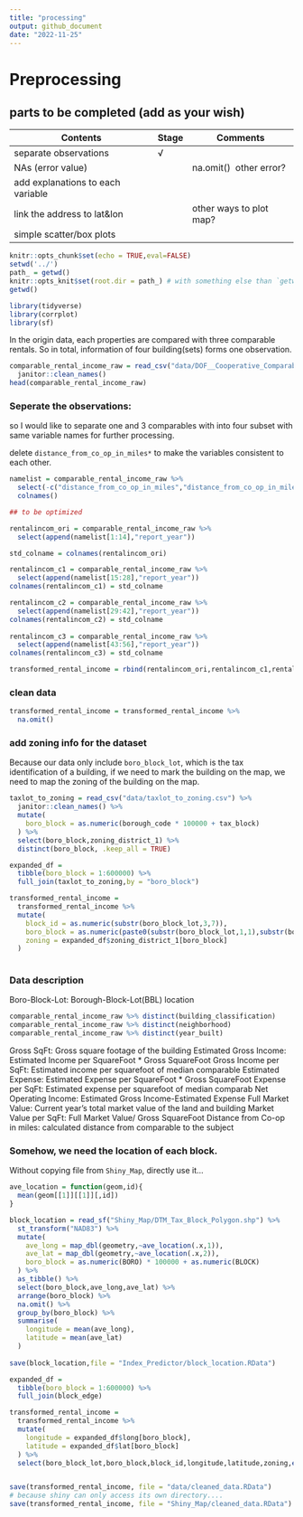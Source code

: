 ```yaml
---
title: "processing"
output: github_document
date: "2022-11-25"
---
```

# Preprocessing

## parts to be completed (add as your wish)

| Contents                          | Stage | Comments                |
| --------------------------------- | ----- | ----------------------- |
| separate observations             | √     |                         |
| NAs (error value)                 |       | na.omit()  other error? |
| add explanations to each variable |       |                         |
| link the address to lat&lon       |       | other ways to plot map? |
| simple scatter/box plots          |       |                         |

```r
knitr::opts_chunk$set(echo = TRUE,eval=FALSE)
setwd('../')
path_ = getwd()
knitr::opts_knit$set(root.dir = path_) # with something else than `getwd()`
getwd()

```


```r
library(tidyverse)
library(corrplot)
library(sf)

```
In the origin data, each properties are compared with three comparable rentals.
So in total, information of four building(sets) forms one observation.


```r
comparable_rental_income_raw = read_csv("data/DOF__Cooperative_Comparable_Rental_Income__Citywide.csv") %>%
  janitor::clean_names()
head(comparable_rental_income_raw)

```

### Seperate the observations:

so I would like to separate one and 3 comparables with into four subset with same variable names for further processing.

delete `distance_from_co_op_in_miles*` to make the variables consistent to each other.

```r
namelist = comparable_rental_income_raw %>%
  select(-c("distance_from_co_op_in_miles","distance_from_co_op_in_miles_1","distance_from_co_op_in_miles_2")) %>%
  colnames()

## to be optimized 

rentalincom_ori = comparable_rental_income_raw %>%
  select(append(namelist[1:14],"report_year"))

std_colname = colnames(rentalincom_ori)

rentalincom_c1 = comparable_rental_income_raw %>%
  select(append(namelist[15:28],"report_year"))
colnames(rentalincom_c1) = std_colname

rentalincom_c2 = comparable_rental_income_raw %>%
  select(append(namelist[29:42],"report_year"))
colnames(rentalincom_c2) = std_colname
  
rentalincom_c3 = comparable_rental_income_raw %>%
  select(append(namelist[43:56],"report_year"))
colnames(rentalincom_c3) = std_colname

transformed_rental_income = rbind(rentalincom_ori,rentalincom_c1,rentalincom_c2,rentalincom_c3)
```

### clean data 

```r
transformed_rental_income = transformed_rental_income %>% 
  na.omit() 
```

### add zoning info for the dataset
Because our data only include `boro_block_lot`, which is the tax identification of a building, if we need to mark the building on the map, we need to map the zoning of the building on the map.
```r
taxlot_to_zoning = read_csv("data/taxlot_to_zoning.csv") %>%
  janitor::clean_names() %>%
  mutate(
    boro_block = as.numeric(borough_code * 100000 + tax_block)
  ) %>%
  select(boro_block,zoning_district_1) %>%
  distinct(boro_block, .keep_all = TRUE)

expanded_df = 
  tibble(boro_block = 1:600000) %>%
  full_join(taxlot_to_zoning,by = "boro_block")

transformed_rental_income =
  transformed_rental_income %>%
  mutate(
    block_id = as.numeric(substr(boro_block_lot,3,7)),
    boro_block = as.numeric(paste0(substr(boro_block_lot,1,1),substr(boro_block_lot,3,7))),
    zoning = expanded_df$zoning_district_1[boro_block]
  )
  
```


### Data description

Boro-Block-Lot: Borough-Block-Lot(BBL) location

```r
comparable_rental_income_raw %>% distinct(building_classification)
comparable_rental_income_raw %>% distinct(neighborhood)
comparable_rental_income_raw %>% distinct(year_built)
```

Gross SqFt: Gross square footage of the building
Estimated Gross Income: Estimated Income per SquareFoot * Gross SquareFoot
Gross Income per SqFt: Estimated income per squarefoot of median comparable
Estimated Expense: Estimated Expense per SquareFoot * Gross SquareFoot
Expense per SqFt: Estimated expense per squarefoot of median comparab
Net Operating Income: Estimated Gross Income-Estimated Expense
Full Market Value: Current year’s total market value of the land and building
Market Value per SqFt: Full Market Value/ Gross SquareFoot
Distance from Co-op in miles: calculated distance from comparable to the subject

### Somehow, we need the location of each block.
Without copying file from `Shiny_Map`, directly use it...
```r
ave_location = function(geom,id){
  mean(geom[[1]][[1]][,id])
}

block_location = read_sf("Shiny_Map/DTM_Tax_Block_Polygon.shp") %>%
  st_transform("NAD83") %>%
  mutate(
    ave_long = map_dbl(geometry,~ave_location(.x,1)),
    ave_lat = map_dbl(geometry,~ave_location(.x,2)),
    boro_block = as.numeric(BORO) * 100000 + as.numeric(BLOCK)
  ) %>%
  as_tibble() %>%
  select(boro_block,ave_long,ave_lat) %>%
  arrange(boro_block) %>%
  na.omit() %>%
  group_by(boro_block) %>%
  summarise(
    longitude = mean(ave_long),
    latitude = mean(ave_lat)
  )
  
save(block_location,file = "Index_Predictor/block_location.RData")

expanded_df = 
  tibble(boro_block = 1:600000) %>%
  full_join(block_edge)

transformed_rental_income =
  transformed_rental_income %>%
  mutate(
    longitude = expanded_df$long[boro_block],
    latitude = expanded_df$lat[boro_block]
  ) %>%
  select(boro_block_lot,boro_block,block_id,longitude,latitude,zoning,everything())


save(transformed_rental_income, file = "data/cleaned_data.RData")
# because shiny can only access its own directory....
save(transformed_rental_income, file = "Shiny_Map/cleaned_data.RData")

```


